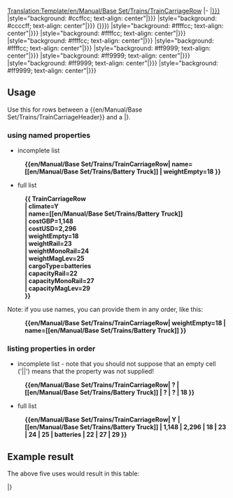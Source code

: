 <noinclude>[[Translation:Template/en/Manual/Base Set/Trains/TrainCarriageRow]]</noinclude><noinclude>
</noinclude>
<includeonly>
|-
|[[en/Manual/Base Set/TSRY|{{{1|{{{climate|?}}}}}}]]
|style="background: #ccffcc; text-align: center"|{{{2|{{{name|?}}}}}}
|style="background: #ccccff; text-align: center"|{{{3|{{{costGBP|?}}}}}} ({{{4|{{{costUSD|?}}}}}})
|style="background: #ffffcc; text-align: center"|{{{5|{{{weightEmpty|?}}}}}}
|style="background: #ffffcc; text-align: center"|{{{6|{{{weightRail|?}}}}}}
|style="background: #ffffcc; text-align: center"|{{{7|{{{weightMonoRail|?}}}}}}
|style="background: #ffffcc; text-align: center"|{{{8|{{{weightMagLev|?}}}}}}
|style="background: #ff9999; text-align: center"|{{{9|{{{cargoType|?}}}}}}
|style="background: #ff9999; text-align: center"|{{{10|{{{capacityRail|?}}}}}}
|style="background: #ff9999; text-align: center"|{{{11|{{{capacityMonoRail|?}}}}}}
|style="background: #ff9999; text-align: center"|{{{12|{{{capacityMagLev|?}}}}}}</includeonly>
<noinclude>
== Usage ==

Use this for rows between a <nowiki>{{en/Manual/Base Set/Trains/TrainCarriageHeader}}</nowiki> and a |}.

=== using named properties ===

* incomplete list
:'''<nowiki>{{en/Manual/Base Set/Trains/TrainCarriageRow| name=[[en/Manual/Base Set/Trains/Battery Truck]] | weightEmpty=18 }}</nowiki>'''

* full list
:'''<nowiki>{{ TrainCarriageRow</nowiki>'''
:'''| climate=Y'''
:'''<nowiki>| name=[[en/Manual/Base Set/Trains/Battery Truck]]</nowiki>'''
:'''| costGBP=1,148'''
:'''| costUSD=2,296'''
:'''| weightEmpty=18'''
:'''| weightRail=23'''
:'''| weightMonoRail=24'''
:'''| weightMagLev=25'''
:'''| cargoType=batteries'''
:'''| capacityRail=22'''
:'''| capacityMonoRail=27'''
:'''| capacityMagLev=29'''
:'''}}'''

Note: if you use names, you can provide them in any order, like this:
:'''<nowiki>{{en/Manual/Base Set/Trains/TrainCarriageRow| weightEmpty=18 | name=[[en/Manual/Base Set/Trains/Battery Truck]] }}</nowiki>'''

=== listing properties in order ===

* incomplete list - note that you should not suppose that an empty cell ('||') means that the property was not supplied!
:'''<nowiki>{{en/Manual/Base Set/Trains/TrainCarriageRow| ? | [[en/Manual/Base Set/Trains/Battery Truck]] | ? | ? | 18 }}</nowiki>'''

* full list
:'''<nowiki>{{en/Manual/Base Set/Trains/TrainCarriageRow| Y | [[en/Manual/Base Set/Trains/Battery Truck]] | 1,148 | 2,296 | 18 | 23 | 24 | 25 | batteries | 22 | 27 | 29 }}</nowiki>'''

== Example result ==

The above five uses would result in this table:

{{en/Manual/Base Set/Trains/TrainCarriageHeader}}

{{en/Manual/Base Set/Trains/TrainCarriageRow| name=[[en/Manual/Base Set/Trains/Battery Truck]] | weightEmpty=18 }}

{{en/Manual/Base Set/Trains/TrainCarriageRow| climate=Y
| name=[[en/Manual/Base Set/Trains/Battery Truck]]
| costGBP=1,148
| costUSD=2,296
| weightEmpty=18
| weightRail=23
| weightMonoRail=24
| weightMagLev=25
| cargoType=batteries
| capacityRail=22
| capacityMonoRail=27
| capacityMagLev=29
}}

{{en/Manual/Base Set/Trains/TrainCarriageRow| weightEmpty=18 | name=[[en/Manual/Base Set/Trains/Battery Truck]] }}

{{en/Manual/Base Set/Trains/TrainCarriageRow| ? | [[en/Manual/Base Set/Trains/Battery Truck]] | ? | ? | 18 }}

{{en/Manual/Base Set/Trains/TrainCarriageRow| Y | [[en/Manual/Base Set/Trains/Battery Truck]] | 1,148 | 2,296 | 18 | 23 | 24 | 25 | batteries | 22 | 27 | 29 }}

|}

</noinclude>